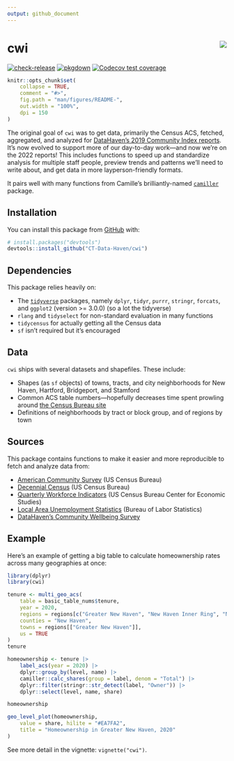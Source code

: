 ```yaml
---
output: github_document
---
```


<!-- README.md is generated from README.Rmd. Please edit that file -->

# cwi <img src="man/figures/logo.png" align="right" />

<!-- badges: start -->

[![check-release](https://github.com/CT-Data-Haven/cwi/actions/workflows/check-release.yaml/badge.svg)](https://github.com/CT-Data-Haven/cwi/actions/workflows/check-release.yaml)
[![pkgdown](https://github.com/CT-Data-Haven/cwi/actions/workflows/pkgdown.yaml/badge.svg)](https://github.com/CT-Data-Haven/cwi/actions/workflows/pkgdown.yaml)
[![Codecov test coverage](https://codecov.io/gh/CT-Data-Haven/cwi/branch/main/graph/badge.svg)](https://app.codecov.io/gh/CT-Data-Haven/cwi?branch=main)
<!-- badges: end -->

```r
knitr::opts_chunk$set(
    collapse = TRUE,
    comment = "#>",
    fig.path = "man/figures/README-",
    out.width = "100%",
    dpi = 150
)
```

The original goal of `cwi` was to get data, primarily the Census ACS, fetched, aggregated, and analyzed for [DataHaven's 2019 Community Index reports](http://ctdatahaven.org/reports/greater-new-haven-community-index). It's now evolved to support more of our day-to-day work—and now we're on the 2022 reports! This includes functions to speed up and standardize analysis for multiple staff people, preview trends and patterns we'll need to write about, and get data in more layperson-friendly formats.

It pairs well with many functions from Camille's brilliantly-named [`camiller`](https://github.com/camille-s/camiller) package.

## Installation

You can install this package from [GitHub](https://github.com/CT-Data-Haven/cwi) with:

``` r
# install.packages("devtools")
devtools::install_github("CT-Data-Haven/cwi")
```

## Dependencies

This package relies heavily on:

* The [`tidyverse`](http://tidyverse.org/) packages, namely `dplyr`, `tidyr`, `purrr`, `stringr`, `forcats`, and `ggplot2` (version >= 3.0.0) (so a lot the tidyverse)
* `rlang` and `tidyselect` for non-standard evaluation in many functions
* `tidycensus` for actually getting all the Census data
* `sf` isn't required but it's encouraged

## Data

`cwi` ships with several datasets and shapefiles. These include:

* Shapes (as `sf` objects) of towns, tracts, and city neighborhoods for New Haven, Hartford, Bridgeport, and Stamford
* Common ACS table numbers—hopefully decreases time spent prowling around [the Census Bureau site](https://data.census.gov)
* Definitions of neighborhoods by tract or block group, and of regions by town

## Sources

This package contains functions to make it easier and more reproducible to fetch and analyze data from:

* [American Community Survey](https://www.census.gov/programs-surveys/acs/) (US Census Bureau)
* [Decennial Census](https://www.census.gov/programs-surveys/decennial-census.html) (US Census Bureau)
* [Quarterly Workforce Indicators](https://lehd.ces.census.gov/) (US Census Bureau Center for Economic Studies)
* [Local Area Unemployment Statistics](https://www.bls.gov/lau/) (Bureau of Labor Statistics)
* [DataHaven's Community Wellbeing Survey](https://ctdatahaven.org/reports/datahaven-community-wellbeing-survey)


## Example

Here's an example of getting a big table to calculate homeownership rates across many geographies at once:

```r
library(dplyr)
library(cwi)
```

```r
tenure <- multi_geo_acs(
    table = basic_table_nums$tenure,
    year = 2020,
    regions = regions[c("Greater New Haven", "New Haven Inner Ring", "New Haven Outer Ring")],
    counties = "New Haven",
    towns = regions[["Greater New Haven"]],
    us = TRUE
)
tenure
```


```r
homeownership <- tenure |>
    label_acs(year = 2020) |>
    dplyr::group_by(level, name) |>
    camiller::calc_shares(group = label, denom = "Total") |>
    dplyr::filter(stringr::str_detect(label, "Owner")) |>
    dplyr::select(level, name, share)

homeownership
```

```r
geo_level_plot(homeownership,
    value = share, hilite = "#EA7FA2",
    title = "Homeownership in Greater New Haven, 2020"
)
```

See more detail in the vignette: `vignette("cwi")`.
